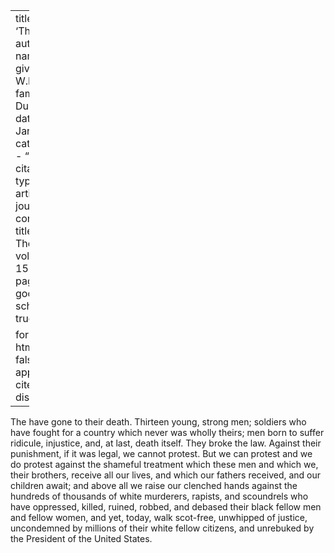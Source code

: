 
---
title: 'Thirteen'
author:
  - name:
      given: W.E.B.
      family: Du Bois
date: Jan. 1918
categories: 
  - ""
citation: 
  type: article-journal
  container-title: The Crisis
  volume: 15
  issue: 3
  page: 114
google-scholar: true

format:
  html:
    toc: false
    appendix-cite-as: display
---




The have gone to their death. Thirteen young, strong men; soldiers who have fought for a country which never was wholly theirs; men born to suffer ridicule, injustice, and, at last, death itself. They broke the law. Against their punishment, if it was legal, we cannot protest. But we can protest and we do protest against the shame­ful treatment which these men and which we, their brothers, receive all our lives, and which our fathers received, and our children await; and above all we raise our clenched hands against the hundreds of thousands of white murderers, rapists, and scoundrels who have oppressed, killed, ruined, robbed, and debased their black fellow men and fellow women, and yet, today, walk scot-free, unwhipped of justice, uncondemned by millions of their white fellow citizens, and unrebuked by the President of the United States.

